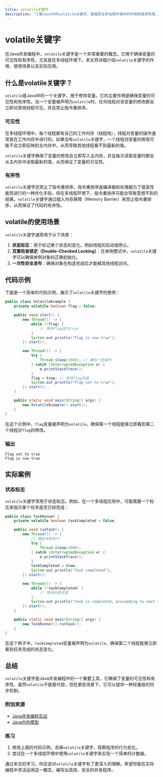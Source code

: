 ```yaml
---
title: volatile关键字
description: "了解Java中的volatile关键字，掌握其在多线程环境中的作用和使用场景。"
---
```


# volatile关键字

在Java并发编程中，`volatile`关键字是一个非常重要的概念。它用于确保变量的可见性和有序性，尤其是在多线程环境下。本文将详细介绍`volatile`关键字的作用、使用场景以及实际应用。

## 什么是volatile关键字？

`volatile`是Java中的一个关键字，用于修饰变量。它的主要作用是确保变量的可见性和有序性。当一个变量被声明为`volatile`时，任何线程对该变量的修改都会立即对其他线程可见，并且禁止指令重排序。

### 可见性

在多线程环境中，每个线程都有自己的工作内存（线程栈），线程对变量的操作通常是在工作内存中进行的。如果没有`volatile`关键字，一个线程对变量的修改可能不会立即反映到主内存中，从而导致其他线程看不到最新的值。

`volatile`关键字确保了变量的修改会立即写入主内存，并且每次读取变量时都会从主内存中读取最新的值，从而保证了变量的可见性。

### 有序性

`volatile`关键字还禁止了指令重排序。指令重排序是编译器和处理器为了提高性能而进行的一种优化手段，但在多线程环境下，指令重排序可能会导致意想不到的结果。`volatile`关键字通过插入内存屏障（Memory Barrier）来禁止指令重排序，从而保证了代码的有序性。

## volatile的使用场景

`volatile`关键字通常用于以下场景：

1. **状态标志**：用于标记某个状态的变化，例如线程的启动或停止。
2. **双重检查锁定（Double-Checked Locking）**：在单例模式中，`volatile`关键字可以确保单例对象的正确初始化。
3. **一次性安全发布**：确保对象在构造完成后才能被其他线程访问。

## 代码示例

下面是一个简单的代码示例，展示了`volatile`关键字的使用：

```java
public class VolatileExample {
    private volatile boolean flag = false;

    public void start() {
        new Thread(() -> {
            while (!flag) {
                // 等待flag变为true
            }
            System.out.println("Flag is now true");
        }).start();

        new Thread(() -> {
            try {
                Thread.sleep(1000); // 模拟一些操作
            } catch (InterruptedException e) {
                e.printStackTrace();
            }
            flag = true; // 修改flag的值
            System.out.println("Flag set to true");
        }).start();
    }

    public static void main(String[] args) {
        new VolatileExample().start();
    }
}
```

在这个示例中，`flag`变量被声明为`volatile`，确保第一个线程能够立即看到第二个线程对`flag`的修改。

### 输出

```
Flag set to true
Flag is now true
```

## 实际案例

### 状态标志

`volatile`关键字常用于状态标志。例如，在一个多线程应用中，可能需要一个标志来指示某个任务是否已经完成：

```java
public class TaskRunner {
    private volatile boolean taskCompleted = false;

    public void runTask() {
        new Thread(() -> {
            // 模拟任务执行
            try {
                Thread.sleep(2000);
            } catch (InterruptedException e) {
                e.printStackTrace();
            }
            taskCompleted = true;
            System.out.println("Task completed");
        }).start();

        new Thread(() -> {
            while (!taskCompleted) {
                // 等待任务完成
            }
            System.out.println("Task is completed, proceeding to next step");
        }).start();
    }

    public static void main(String[] args) {
        new TaskRunner().runTask();
    }
}
```

在这个例子中，`taskCompleted`变量被声明为`volatile`，确保第二个线程能够立即看到任务完成的状态变化。

## 总结

`volatile`关键字是Java并发编程中的一个重要工具，它确保了变量的可见性和有序性。虽然`volatile`不能替代锁，但在某些场景下，它可以提供一种轻量级的同步机制。

### 附加资源

- [Java并发编程实战](https://book.douban.com/subject/10484692/)
- [Java内存模型](https://docs.oracle.com/javase/specs/jls/se17/html/jls-17.html#jls-17.4)

### 练习

1. 修改上面的代码示例，去掉`volatile`关键字，观察程序的行为变化。
2. 尝试在一个多线程环境中使用`volatile`关键字来实现一个简单的计数器。

通过本文的学习，你应该对`volatile`关键字有了更深入的理解。希望你能在实际编程中灵活运用这一概念，编写出高效、安全的并发程序。